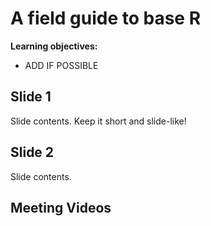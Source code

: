 # A field guide to base R

**Learning objectives:**

- ADD IF POSSIBLE

## Slide 1

Slide contents. 
Keep it short and slide-like!

## Slide 2

Slide contents.

## Meeting Videos

<!--
### Cohort 7

`r knitr::include_url("https://www.youtube.com/embed/URL")`

<details>
  <summary> Meeting chat log </summary>  
```
LOG
```
</details>
-->

<!--
### Cohort 8

`r knitr::include_url("https://www.youtube.com/embed/URL")`

<details>
  <summary> Meeting chat log </summary>  
```
LOG
```
</details>
-->
